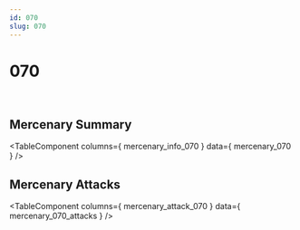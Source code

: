 ```yaml
---
id: 070
slug: 070
---
```



# 070

<div style = {{ display: "flex" }}>
    <Image img={require('@site/static/img/mercenaries/illust/thum_char_view_n_070.jpg')}/>
    <Image img={require('@site/static/img/mercenaries/illust/thum_char_view_o_070.jpg')}/>
</div>

## Mercenary Summary

<TableComponent
  columns={ mercenary_info_070 }
  data={ mercenary_070 }
/>

## Mercenary Attacks

<TableComponent
  columns={ mercenary_attack_070 }
  data={ mercenary_070_attacks }
/>